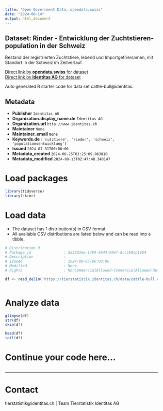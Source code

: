 ```yaml
---
title: "Open Government Data, opendata.swiss"
date: "2024-08-14"
output: html_document
---
```


## Dataset: Rinder - Entwicklung der Zuchtstieren-population in der Schweiz

Bestand der registrierten Zuchtstiere, lebend und Importgefriersamen, mit Standort in der Schweiz im Zeitverlauf.

[Direct link by **opendata.swiss** for dataset](https://opendata.swiss/de/dataset/rinder-entwicklung-der-zuchtstieren-population-in-der-schweiz)<br>
[Direct link by **Identitas AG** for dataset](https://tierstatistik.identitas.ch/)

Auto generated R starter code for data set cattle-bull@identitas.

## Metadata

- **Publisher** `Identitas AG`
- **Organization.display_name.de** `Identitas AG`
- **Organization.url** `http://www.identitas.ch`
- **Maintainer** `None`
- **Maintainer_email** `None`
- **Keywords.de** `['nutztiere', 'rinder', 'schweiz', 'populationsentwicklung']`
- **Issued** `2024-07-31T00:00:00`
- **Metadata_created** `2024-06-25T03:25:09.863810`
- **Metadata_modified** `2024-08-13T02:47:48.340147`


# Load packages

```r

library(tidyverse)
library(skimr)

```

# Load data

-   The dataset has 1 distribution(s) in CSV format.
-   All available CSV distributions are listed below and can be read into a tibble.

```r

# Distribution 0
# Package_id               : da3332ee-1f94-4943-90ef-8cc1b9cb1e54
# Description              : 
# Issued                   : 2024-08-05T00:00:00
# Modified                 : None
# Rights                   : NonCommercialAllowed-CommercialAllowed-ReferenceRequired

df <- read_delim('https://tierstatistik.identitas.ch/data/cattle-bull.csv')



```

# Analyze data

```r

glimpse(df)
str(df)
skim(df)

head(df)
tail(df)

```

# Continue your code here...

```r

```

------------------------------------------------------------------------

# Contact

tierstatistik@identitas.ch | Team Tierstatistik Identitas AG
